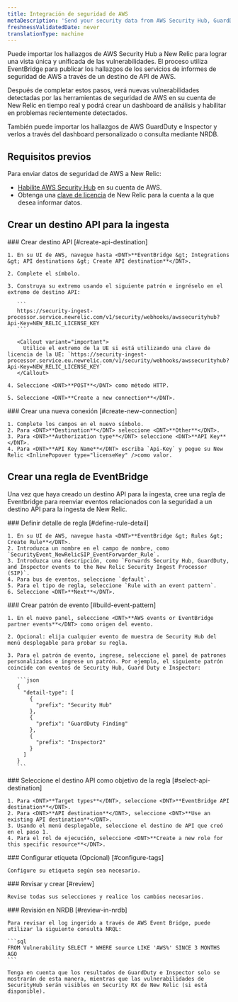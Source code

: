 ```yaml
---
title: Integración de seguridad de AWS
metaDescription: 'Send your security data from AWS Security Hub, GuardDuty, and inspector directly to New Relic.'
freshnessValidatedDate: never
translationType: machine
---
```


Puede importar los hallazgos de AWS Security Hub a New Relic para lograr una vista única y unificada de las vulnerabilidades. El proceso utiliza EventBridge para publicar los hallazgos de los servicios de informes de seguridad de AWS a través de un destino de API de AWS.

Después de completar estos pasos, verá nuevas vulnerabilidades detectadas por las herramientas de seguridad de AWS en su cuenta de New Relic en tiempo real y podrá crear un dashboard de análisis y habilitar <InlinePopover type="alerts" />en problemas recientemente detectados.

También puede importar los hallazgos de AWS GuardDuty e Inspector y verlos a través del dashboard personalizado o consulta mediante NRDB.

## Requisitos previos

Para enviar datos de seguridad de AWS a New Relic:

* [Habilite AWS Security Hub](https://docs.aws.amazon.com/securityhub/latest/userguide/securityhub-settingup.html) en su cuenta de AWS.
* Obtenga una [clave de licencia](/docs/accounts-partnerships/install-new-relic/account-setup/license-key) de New Relic para la cuenta a la que desea informar datos.

## Crear un destino API para la ingesta

<Steps>
  <Step>
    ### Crear destino API [#create-api-destination]

    1. En su UI de AWS, navegue hasta <DNT>**EventBridge &gt; Integrations &gt; API destinations &gt; Create API destination**</DNT>.

    2. Complete el símbolo.

    3. Construya su extremo usando el siguiente patrón e ingréselo en el extremo de destino API:

       ```
       https://security-ingest-processor.service.newrelic.com/v1/security/webhooks/awssecurityhub?Api-Key=NEW_RELIC_LICENSE_KEY
       ```

       <Callout variant="important">
         Utilice el extremo de la UE si está utilizando una clave de licencia de la UE: `https://security-ingest-processor.service.eu.newrelic.com/v1/security/webhooks/awssecurityhub?Api-Key=NEW_RELIC_LICENSE_KEY`
       </Callout>

    4. Seleccione <DNT>**POST**</DNT> como método HTTP.

    5. Seleccione <DNT>**Create a new connection**</DNT>.
  </Step>

  <Step>
    ### Crear una nueva conexión [#create-new-connection]

    1. Complete los campos en el nuevo símbolo.
    2. Para <DNT>**Destination**</DNT> seleccione <DNT>**Other**</DNT>.
    3. Para <DNT>**Authorization type**</DNT> seleccione <DNT>**API Key**</DNT>.
    4. Para <DNT>**API Key Name**</DNT> escriba `Api-Key` y pegue su New Relic <InlinePopover type="licenseKey" />como valor.
  </Step>
</Steps>

## Crear una regla de EventBridge

Una vez que haya creado un destino API para la ingesta, cree una regla de Eventbridge para reenviar eventos relacionados con la seguridad a un destino API para la ingesta de New Relic.

<Steps>
  <Step>
    ### Definir detalle de regla [#define-rule-detail]

    1. En su UI de AWS, navegue hasta <DNT>**EventBridge &gt; Rules &gt; Create Rule**</DNT>.
    2. Introduzca un nombre en el campo de nombre, como `SecurityEvent_NewRelicSIP_EventForwarder_Rule`.
    3. Introduzca una descripción, como `Forwards Security Hub, GuardDuty, and Inspector events to the New Relic Security Ingest Processor (SIP)`.
    4. Para bus de eventos, seleccione `default`.
    5. Para el tipo de regla, seleccione `Rule with an event pattern`.
    6. Seleccione <DNT>**Next**</DNT>.
  </Step>

  <Step>
    ### Crear patrón de evento [#build-event-pattern]

    1. En el nuevo panel, seleccione <DNT>**AWS events or EventBridge partner events**</DNT> como origen del evento.

    2. Opcional: elija cualquier evento de muestra de Security Hub del menú desplegable para probar su regla.

    3. Para el patrón de evento, ingrese, seleccione el panel de patrones personalizados e ingrese un patrón. Por ejemplo, el siguiente patrón coincide con eventos de Security Hub, Guard Duty e Inspector:

       ```json
       {
         "detail-type": [
           {
             "prefix": "Security Hub"
           },
           {
             "prefix": "GuardDuty Finding"
           },
           {
             "prefix": "Inspector2"
           }
         ]
       }
       ```
  </Step>

  <Step>
    ### Seleccione el destino API como objetivo de la regla [#select-api-destination]

    1. Para <DNT>**Target types**</DNT>, seleccione <DNT>**EventBridge API destination**</DNT>.
    2. Para <DNT>**API destination**</DNT>, seleccione <DNT>**Use an existing API destination**</DNT>.
    3. Usando el menú desplegable, seleccione el destino de API que creó en el paso 1.
    4. Para el rol de ejecución, seleccione <DNT>**Create a new role for this specific resource**</DNT>.
  </Step>

  <Step>
    ### Configurar etiqueta (Opcional) [#configure-tags]

    Configure su etiqueta según sea necesario.
  </Step>

  <Step>
    ### Revisar y crear [#review]

    Revise todas sus selecciones y realice los cambios necesarios.
  </Step>

  <Step>
    ### Revisión en NRDB [#review-in-nrdb]

    Para revisar el log ingerido a través de AWS Event Bridge, puede utilizar la siguiente consulta NRQL:

    ```sql
    FROM Vulnerability SELECT * WHERE source LIKE 'AWS%' SINCE 3 MONTHS AGO
    ```

    Tenga en cuenta que los resultados de GuardDuty e Inspector solo se mostrarán de esta manera, mientras que las vulnerabilidades de SecurityHub serán visibles en Security RX de New Relic (si está disponible).
  </Step>
</Steps>